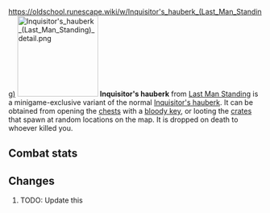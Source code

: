 https://oldschool.runescape.wiki/w/Inquisitor's_hauberk_(Last_Man_Standing)
{{Infobox Item
|name = Inquisitor's hauberk
|image = [[File:Inquisitor's hauberk (Last Man Standing).png]]
|release = [[06 February]] [[2020]]
|update = Last Man Standing Beta and Splashing Restrictions  # TODO: Update this
|members = No
|quest = No
|tradeable = No
|placeholder = No
|equipable = Yes
|stackable = No
|noteable = Yes
|options = Wield, Drop   # TODO: Update this
|examine = The hauberk of the turncloak justiciar.
|value = 20
|alchable = No
|weight = 9.979
|id = 27196
}}
[[File:Inquisitor's hauberk (Last Man Standing) detail.png|160px|left]]
'''Inquisitor's hauberk''' from [[Last Man Standing]] is a minigame-exclusive variant of the normal [[Inquisitor's hauberk]]. It can be obtained from opening the [[Chest (Last Man Standing)|chests]] with a [[bloody key]], or looting the [[Crate (Last Man Standing)|crates]] that spawn at random locations on the map. It is dropped on death to whoever killed you.

==Combat stats==
{{Infobox Bonuses
|astab = -3
|aslash = -3
|acrush = 12
|amagic = -11
|arange = -10
|dstab = 67
|dslash = 55
|dcrush = 71
|dmagic = 0
|drange = 35
|str = 4
|rstr = 0
|mdmg = 0
|prayer = 2
|slot = body
|image = [[File:Inquisitor's hauberk equipped male.png|160px]]
|altimage = [[File:Inquisitor's hauberk equipped female.png|160px]]
}}



==Changes==
# TODO: Update this
{{Subject changes header}}
{{Subject changes
|date = 4 August 2016
|update = Last Man Standing
|change = The item was made fully available with the release of Last Man Standing.
}}
{{Subject changes footer}}

{{Last Man Standing In-game Items}}